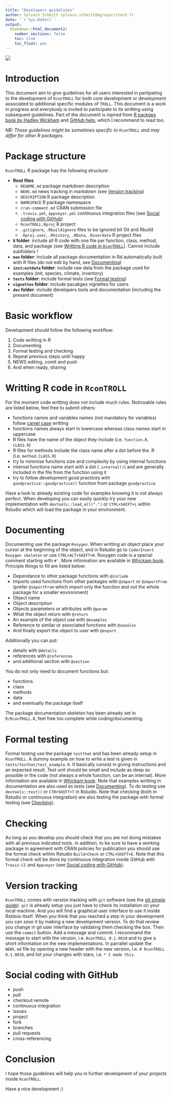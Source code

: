 ```yaml
---
title: "Developers guidelines"
author: Sylvain Schmitt sylvain.schmitt@agroparistech.fr
date: '`r Sys.Date()`'
output:
  bookdown::html_document2:
    number_sections: false
    toc: true
    toc_float: yes
---
```


![](https://img.shields.io/badge/stability-work_in_progress-lightgrey.svg)

# Introduction

This document aim to give guidelines for all users interested in partipating to the development of `RconTROLL` for both core development or development associated to additional specific modules of `TROLL`. This document is a work in progress and everybody is invited to participate to its writting using subsequent guidelines. Part of the document is inpired from [R packges book by Hadley Wickham](http://r-pkgs.had.co.nz/) and [GitHub help](https://help.github.com/), which I recommand to read too.

*NB: Those guidelines might be sometimes specific to `RconTROLL` and may differ for other R packages.*

# Package structure

`RconTROLL` R package has the following structure:

* **Root files**
    + `README.md` package markdown description
    + `NEWS.md` news tracking in markdown (see [Version tracking])
    + `DESCRIPTION` R package description
    + `NAMESPACE` R package namespace
    + `cran-comment.md` CRAN submission file
    + `.travis.yml`, `appveyor.yml` continuous integration files (see [Social coding with GitHub])
    + `RconTROLL.Rproj` R project
    + `.gitignore`, `.Rbuildignore` files to be ignored bit Git and Rbuild
    + `.Rproj.user`, `.Rhistory`, `.RData`, `.Ruserdata` R project files
* **`R` folder**: include all R code with one file per function, class, method, data, and package (see [Writting R code in `RconTROLL`]). Cannot include subfolders !
* **`man` folder**: include all package documentation in Rd automatically built with R files (do not edit by hand, see [Documenting])
* **`inst/extdata` folder**: include raw data from the package used for examples (init, species, climate, inventory)
* **`tests` folder**: include formal tests (see [Formal testing])
* **`vignettes` folder**: include pacakges vignettes for users
* **`dev` folder**: include developers tools and documentation (including the present document)

# Basic workflow

Development should follow the following workflow:

1. Code writting in R
1. Documenting
1. Formal testing and checking
1. Repeat previous steps until happy
1. NEWS editing, comit and push
1. And when ready, sharing

# Writting R code in `RconTROLL`

For the moment code writting does not include much rules. Noticeable rules are listed below, feel free to submit others:

* functions names and variables names (not mandatory for variables) follow [camel case](https://en.wikipedia.org/wiki/Camel_case) writting
* functions names always start in lowercase whereas class names start in uppercase
* R files have the name of the object they include (i.e. `function.R`, `CLASS.R`)
* R files for methods include the class name after a dot before the .R (i.e. `method.CLASS.R`)
* try to minimise functions size and complexity by using internal functions
* internal functions name start with a dot (`.internal()`) and are generally included in the file from the function using it
* try to follow development good practices with `goodpractice::goodpractice()` function from package `goodpractice`

Have a look to already existing code for examples knowing it is not always perfect. When developing you can easily quickly try your new implementation with `devtools::load_all(".")` or `CTRL+SHIFT+L` within Rstudio which will load the package in your environment.

# Documenting

Documenting use the package `Roxygen`. When writting an object place your cursor at the beginning of the object, and in Rstudio go to `Code>Insert Roxygen skeleton` or use `CTRL+ALT+SHIFT+R`. Roxygen code is a special comment starting with `#'`. More information are available in [Whickam book](http://r-pkgs.had.co.nz/man.html). Principle things to fill are listed below:

* Dependance to other package functions with `@include`
* Imports used functions from other packages with `@import` or `@importFrom` (prefer `@importFrom` which import only the function and not the whole package for a smaller environment)
* Object name
* Object description
* Objects parameters or attributes with `@param`
* What the object return with `@return`
* An example of the object use with `@examples`
* Reference to similar or associated functions with `@seealso`
* And finally export the object to user with `@export`

Additionally you can put:

* details with `@details`
* references with `@references`
* and additional section with `@section`

You do not only need to document functions but:

* functions
* class
* methods
* data
* and eventually the package itself

The package documentation skeleton has been already set in `R/RconTROLL.R`, feel free too complete while coding/documenting.

# Formal testing

Formal testing use the package `testthat` and has been already setup in `RconTROLL`. A dummy example on how to write a test is given in `tests/testhat/test_example.R`. It basically consist in giving instructions and an expected result. Test unit should be small and include as deep as possible in the code (not always a whole function, can be an internal). More information are available in [Whickam book](http://r-pkgs.had.co.nz/tests.html). Note that examples writting in documentation are also used as tests (see [Documenting]). To do testing use `devtools::test()` or `CTR+SHIFT+T` in Rstudio. Note that checking (both in Rstudio or continuous integration) are also testing the package with formal testing (see [Checking]).

# Checking

As long as you develop you should check that you are not doing mistakes with all previous indicated tools. In addition, to be sure to have a working package in agreement with CRAN policies for publication you should use the formal check within Rstudio `Build>Check` or `CTRL+SHIFT+E`. Note that this formal check will be done by continuous integration inside GitHub with `Travis-CI` and `Appveyor` (see [Social coding with GitHub]).


# Version tracking

`RconTROLL` comes with version tracking with `git` software (see the [git simple guide](http://rogerdudler.github.io/git-guide/)). `git` is already setup you just have to check its installation on your local machine. And you will find a graphical user interface to use it inside Rstduio itself. When you think that you reached a step in your development you can *save* it by making a new development version. To do that review you change in git user interface by validating them checking the box. Then use the `commit` button. Add a message and commit. I recommand the message to start with the version, i.e. `RconTROLL 0.1.9010` and to give a short information on the new implementations. In parrallel update the `NEWS.md` file by opening a new header with the new version, i.e. `# RconTROLL 0.1.9010`, and list your changes with stars, i.e. `* I made this`.

# Social coding with GitHub

* push
* pull
* checkout remote
* continuous integration
* issues
* project
* fork
* branches
* pull requests
* cross-referencing

# Conclusion

I hope those guidelines will help you in further development of your projects inside `RconTROLL`.

Have a nice development ;)